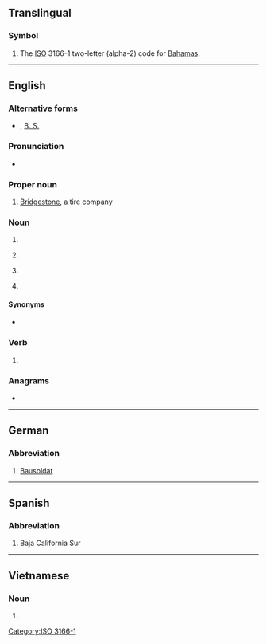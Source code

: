 {{also|.bs|b's|B's|bs|Bs|BS|␈|฿s|฿'s}}

==Translingual==

===Symbol===
{{head|mul|symbol}}

# The [[ISO]] 3166-1 two-letter (alpha-2) code for [[Bahamas]].

[[Category:ISO 3166-1]]

----

==English==

===Alternative forms===
* {{l|en|B.S.}}, [[B. S.]]

===Pronunciation===
* {{audio|En-au-BS.ogg|Audio (AU)|lang=en}}

===Proper noun===
{{en-proper noun}}

# {{lb|en|automotive}} [[w:Bridgestone|Bridgestone]], a tire company

===Noun===
{{en-noun}}

# {{abbreviation of|Bachelor of Science|lang=en}}
# {{lb|en|baseball}} {{abbreviation of|[[blown save]]s|lang=en}}
# {{lb|en|accounting}} {{abbreviation of|balance sheet|lang=en}}
# {{lb|en|slang|euphemism}} {{abbreviation of|bullshit|lang=en}}

====Synonyms====
* {{sense|Bachelor of Science}} {{l|en|BSc}}

===Verb===
{{en-verb|es}}

# {{euphemistic form of|bullshit|lang=en}}

===Anagrams===
* {{anagrams|en|a=bs|SB|s/b|sb}}

----

==German==

===Abbreviation===
{{head|de|abbreviation}}

# [[Bausoldat]]

----

==Spanish==

===Abbreviation===
{{rfc-header|Abbreviation}}
{{head|es|abbreviation}}

# {{lb|es|Mexico}} Baja California Sur

----

==Vietnamese==

===Noun===
{{vi-noun}}

# {{abbreviation of|bác sĩ|lang=vi}}